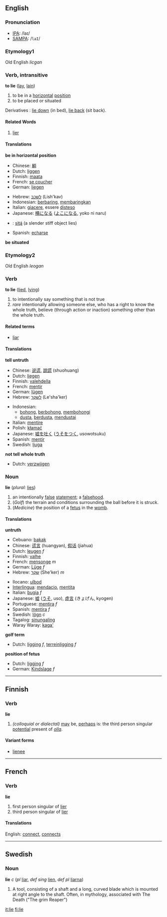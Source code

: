 ==English==
=== Pronunciation ===
*[[w:IPA|IPA]]: /laɪ/
*[[w:SAMPA|SAMPA]]: /<tt>laI</tt>/
===Etymology1===
Old English ''licgan''
=== Verb, intransitive ===

'''to lie''' ([[lay]], [[lain]])

#<!--DefA--> to be in a [[horizontal]] [[position]]
#<!--DefB--> to be placed or situated

Derivatives : [[lie down]] (in bed), [[lie back]] (sit back). 

==== Related Words ====

# [[lier]]

==== Translations ====
<!--DefA--> '''be in horizontal position'''
{{top}}
*Chinese: [[躺]]
*Dutch: [[liggen]]
*Finnish: [[maata]]
*French: [[se coucher]]
*German: [[liegen]]
{{mid}}
*Hebrew: [[לשכב]] (Lish'kav)
*Indonesian: [[baring|berbaring]], [[baring|membaringkan]]
*Italian: [[giacere]], essere [[disteso]]
*Japanese: [[横になる]] ([[よこになる]], yoko ni naru)
*{{nv}}: [[sitą́]] (a slender stiff object lies) 
*Spanish: [[echarse]]
{{bottom}}

<!--DefB--> '''be situated'''

===Etymology2===
Old English ''leogan''

=== Verb ===
'''to lie''' ([[lied]], [[lying]])

#<!--DefC--> to intentionally say something that is not true
#<!--DefD--> ''rare'' intentionally allowing someone else, who has a right to know the whole truth, believe (through action or inaction) something other than the whole truth.

==== Related terms ====
*[[liar]]

==== Translations ====
<!--DefC--> '''tell untruth'''
{{top}}
*Chinese: [[说谎]], [[說謊]] (shuohuang)
*Dutch: [[liegen]]
*Finnish: [[valehdella]]
*French: [[mentir]]
*German: [[lügen]]
*Hebrew: [[לשקר]] (Le'sha'ker)
{{mid}}
*Indonesian: 
** [[bohong]], [[bohong|berbohong]], [[bohong|membohongi]]
** [[dusta]], [[dusta|berdusta]], [[dusta|mendustai]]
*Italian: [[mentire]]
*Polish: [[kłamać]]
*Japanese: [[嘘を吐く]] ([[うそをつく]], usowotsuku)
*Spanish: [[mentir]]
*Swedish: [[ljuga]]
{{bottom}}

<!--DefD--> '''not tell whole truth'''
*Dutch: [[verzwijgen]]

=== Noun ===
'''lie''' (''plural:'' [[lies]])

#<!--DefE--> an intentionally [[false]] [[statement]]; a [[falsehood]].
#<!--DefF--> (''Golf'') the terrain and conditions surrounding the ball before it is struck.
#<!--DefG--> (''Medicine'') the position of a [[fetus]] in the [[womb]].

==== Translations ====
<!--DefE--> '''untruth'''
{{top}}
*Cebuano: [[bakak]]
*Chinese: [[谎言]] (huangyan), [[假话]] (jiahua)
*Dutch: [[leugen]] ''f''
*Finnish: [[valhe]]
*French: [[mensonge]] ''m''
*German: [[Lüge]] ''f''
*Hebrew: [[שקר]] (She'ker) ''m''
{{mid}}
*Ilocano: [[ulbod]]
*[[Interlingua]]: [[mendacio]], [[mentita]]
*Italian: [[bugia]] ''f''
*Japanese: [[嘘]] ([[うそ]], uso), [[虚言]] (きょげん, kyogen)
*Portuguese: [[mentira]] ''f''
*Spanish: [[mentira]] ''f''
*Swedish: [[lögn]] ''c''
*Tagalog: [[sinungaling]]
*Waray Waray: [[kaga']]
{{bottom}}
<!--DefF--> '''golf term'''
*Dutch: [[ligging]] ''f'', [[terreinligging]] ''f''

<!--DefF--> '''position of fetus'''
*Dutch: [[ligging]] ''f''
*German: [[Kindslage]] ''f''

----
==Finnish==
===Verb===
'''lie'''

#<!--DefH--> ''(colloquial or dialectal)'' [[may]] be, [[perhaps]] is: the third person singular [[potential]] present of ''[[olla]]''.

====Variant forms====
*[[lienee]]

----
==French==
===Verb===
'''lie'''

#<!--DefI--> first person singular of [[lier]]
#<!--DefJ--> third person singular of [[lier]]

====Translations====
English: <!--DefI--> [[connect]], <!--DefJ--> [[connects]]

-----
==Swedish==
===Noun===
'''lie''' ''c'' (''pl'' [[liar]], ''def sing'' [[lien]], ''def pl'' [[liarna]])

#<!--DefK--> A tool, consisting of a shaft and a long, curved blade which is mounted at right angle to the shaft. Often, in mythology, associated with The Death ("The grim Reaper")

[[it:lie]]
[[fi:lie]]